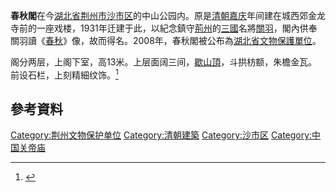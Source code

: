 {{文物保护单位
| 级别 = 省级
| 省区市 = 湖北省
| 图片 = 
| 名称 = 春秋閣
| 编号 = 5-163
| 分类 = 古建筑
| 时代 = [[清|清]]
| 所在 = [[荆州市|荆州市]][[沙市区|沙市区]]
| 登录 = 2008年4月15日
}}
'''春秋閣'''在今[[湖北省|湖北省]][[荆州市|荆州市]][[沙市区|沙市区]]的中山公园内。原是[[清朝|清朝]][[嘉庆|嘉庆]]年间建在城西郊金龙寺前的一座戏楼，1931年迁建于此，以紀念鎮守[[荆州_(古代)|荊州]]的[[三國|三國]]名將[[關羽|關羽]]，閣內供奉關羽讀《[[春秋_(史书)|春秋]]》像，故而得名。2008年，春秋閣被公布為[[湖北省文物保護單位|湖北省文物保護單位]]。

阁分两层，上阁下室，高13米。上层面阔三间，[[歇山頂|歇山頂]]，斗拱枋额，朱檐金瓦。前设石栏，上刻精細纹饰。<ref>{{cite web | language =  | publisher = 荊州e網 | title = 關廟與春秋閣 | url = http://big5.huaxia.com/jztb/jzsh/sgkjz/sgyj/2009/05/1428012.html | author =  | date =  | accessdate = 2009-10-25 | archive-date = 2014-07-31 | archive-url = https://web.archive.org/web/20140731020706/http://big5.huaxia.com/jztb/jzsh/sgkjz/sgyj/2009/05/1428012.html | dead-url = no }}</ref>

==參考資料==
{{reflist}}

[[Category:荆州文物保护单位|Category:荆州文物保护单位]]
[[Category:清朝建築|Category:清朝建築]]
[[Category:沙市区|Category:沙市区]]
[[Category:中国关帝庙|Category:中国关帝庙]]